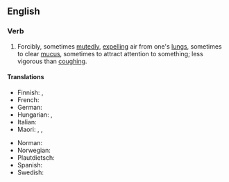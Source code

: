 ==English==

===Verb===
{{en-verb|clears one's throat|clearing one's throat|cleared one's throat}}

# Forcibly, sometimes [[mutedly]], [[expelling]] air from one's [[lungs]], sometimes to clear [[mucus]], sometimes to attract attention to something; less vigorous than [[coughing]].

====Translations====
{{trans-top|forcibly expulsing air from one's lungs}}
* Finnish: {{t+|fi|kakoa}}, {{t+|fi|kakistella}}
* French: {{t|fr|se racler la gorge}}
* German: {{t+|de|räuspern|alt=sich räuspern}}
* Hungarian: {{t+|hu|köszörüli a torkát}}, {{t|hu|megköszörüli a torkát}}
* Italian: {{t+|it|raschiare}}
* Maori: {{t|mi|wharo}}, {{t|mi|whawharo}}, {{t|mi|wharowharo}}
{{trans-mid}}
* Norman: {{t|nrf|râqu'ter}}
* Norwegian: {{t|no|kremte}}
* Plautdietsch: {{t|pdt|kjrechen}}
* Spanish: {{t+|es|carraspear}}
* Swedish: {{t+|sv|harkla}}
{{trans-bottom}}